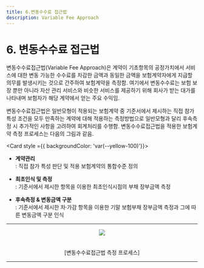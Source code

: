 ```yaml
---
title: 6.변동수수료 접근법
description: Variable Fee Approach
---
```


# 6. 변동수수료 접근법

변동수수료접근법(Variable Fee Approach)은 계약이 기초항목의 공정가치에서 서비스에 대한 변동 가능한 수수료를 차감한 금액과 동일한 금액을 보험계약자에게 지급할 의무를 발생시키는 것으로 간주하여 보험계약을 측정함. 여기에서 변동수수료는 보험 보장 뿐만 아니라 자산 관리 서비스와 비슷한 서비스를 제공하기 위해 회사가 받는 대가를 나타내며 보험자가 해당 계약에서 얻는 주요 수익임.&#x20;

변동수수료접근법은 일반모형이 적용되는 보험계약 중 기준서에서 제시하는 직접 참가 특성 조건을 모두 만족하는 계약에 대해 적용하는 측정방법으로 일반모형과 달리 후속측정 시 추가적인 사항을 고려하여 회계처리를 수행함. 변동수수료접근법을 적용한 보험계약 측정 프로세스는 다음의 그림과 같음.&#x20;

<Card style ={{ backgroundColor: 'var(--yellow-100)'}}>
* **계약관리**\
  : 직접 참가 특성 판단 및 적용 보험계약의 통합수준 정의&#x20;

* **최초인식 및 측정**\
  : 기준서에서 제시한 항목을 이용한 최초인식시점의 부채 장부금액 측정 &#x20;

* **후속측정 & 변동금액 구분**\
  : 기준서에서 제시한 차·가감 항목을 이용한 기말 보험부채 장부금액 측정과 그에 따른 변동금액 구분 인식&#x20;
</Card>

---

<center> <Image src='/ifrs/pic6-1.png' width={1000} /></center>
<br></br>
<center> [변동수수료접근법 측정 프로세스] </center>

---
